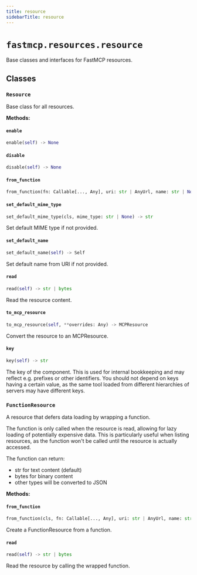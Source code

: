 ```yaml
---
title: resource
sidebarTitle: resource
---
```


# `fastmcp.resources.resource`


Base classes and interfaces for FastMCP resources.

## Classes

### `Resource` <sup><a href="https://github.com/jlowin/fastmcp/blob/main/src/fastmcp/resources/resource.py#L32" target="_blank"><Icon icon="github" style="width: 14px; height: 14px;" /></a></sup>


Base class for all resources.


**Methods:**

#### `enable` <sup><a href="https://github.com/jlowin/fastmcp/blob/main/src/fastmcp/resources/resource.py#L47" target="_blank"><Icon icon="github" style="width: 14px; height: 14px;" /></a></sup>

```python
enable(self) -> None
```

#### `disable` <sup><a href="https://github.com/jlowin/fastmcp/blob/main/src/fastmcp/resources/resource.py#L55" target="_blank"><Icon icon="github" style="width: 14px; height: 14px;" /></a></sup>

```python
disable(self) -> None
```

#### `from_function` <sup><a href="https://github.com/jlowin/fastmcp/blob/main/src/fastmcp/resources/resource.py#L64" target="_blank"><Icon icon="github" style="width: 14px; height: 14px;" /></a></sup>

```python
from_function(fn: Callable[..., Any], uri: str | AnyUrl, name: str | None = None, title: str | None = None, description: str | None = None, mime_type: str | None = None, tags: set[str] | None = None, enabled: bool | None = None) -> FunctionResource
```

#### `set_default_mime_type` <sup><a href="https://github.com/jlowin/fastmcp/blob/main/src/fastmcp/resources/resource.py#L87" target="_blank"><Icon icon="github" style="width: 14px; height: 14px;" /></a></sup>

```python
set_default_mime_type(cls, mime_type: str | None) -> str
```

Set default MIME type if not provided.


#### `set_default_name` <sup><a href="https://github.com/jlowin/fastmcp/blob/main/src/fastmcp/resources/resource.py#L94" target="_blank"><Icon icon="github" style="width: 14px; height: 14px;" /></a></sup>

```python
set_default_name(self) -> Self
```

Set default name from URI if not provided.


#### `read` <sup><a href="https://github.com/jlowin/fastmcp/blob/main/src/fastmcp/resources/resource.py#L105" target="_blank"><Icon icon="github" style="width: 14px; height: 14px;" /></a></sup>

```python
read(self) -> str | bytes
```

Read the resource content.


#### `to_mcp_resource` <sup><a href="https://github.com/jlowin/fastmcp/blob/main/src/fastmcp/resources/resource.py#L109" target="_blank"><Icon icon="github" style="width: 14px; height: 14px;" /></a></sup>

```python
to_mcp_resource(self, **overrides: Any) -> MCPResource
```

Convert the resource to an MCPResource.


#### `key` <sup><a href="https://github.com/jlowin/fastmcp/blob/main/src/fastmcp/resources/resource.py#L124" target="_blank"><Icon icon="github" style="width: 14px; height: 14px;" /></a></sup>

```python
key(self) -> str
```

The key of the component. This is used for internal bookkeeping
and may reflect e.g. prefixes or other identifiers. You should not depend on
keys having a certain value, as the same tool loaded from different
hierarchies of servers may have different keys.


### `FunctionResource` <sup><a href="https://github.com/jlowin/fastmcp/blob/main/src/fastmcp/resources/resource.py#L134" target="_blank"><Icon icon="github" style="width: 14px; height: 14px;" /></a></sup>


A resource that defers data loading by wrapping a function.

The function is only called when the resource is read, allowing for lazy loading
of potentially expensive data. This is particularly useful when listing resources,
as the function won't be called until the resource is actually accessed.

The function can return:
- str for text content (default)
- bytes for binary content
- other types will be converted to JSON


**Methods:**

#### `from_function` <sup><a href="https://github.com/jlowin/fastmcp/blob/main/src/fastmcp/resources/resource.py#L150" target="_blank"><Icon icon="github" style="width: 14px; height: 14px;" /></a></sup>

```python
from_function(cls, fn: Callable[..., Any], uri: str | AnyUrl, name: str | None = None, title: str | None = None, description: str | None = None, mime_type: str | None = None, tags: set[str] | None = None, enabled: bool | None = None) -> FunctionResource
```

Create a FunctionResource from a function.


#### `read` <sup><a href="https://github.com/jlowin/fastmcp/blob/main/src/fastmcp/resources/resource.py#L175" target="_blank"><Icon icon="github" style="width: 14px; height: 14px;" /></a></sup>

```python
read(self) -> str | bytes
```

Read the resource by calling the wrapped function.

